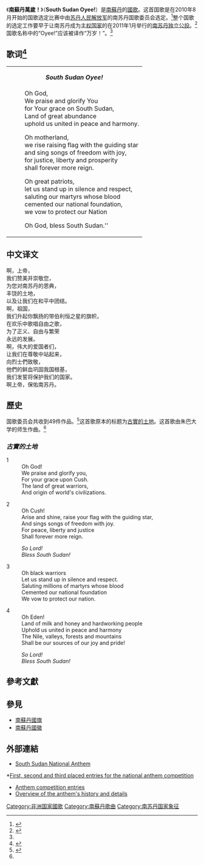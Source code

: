 {{Infobox anthem
|title         = South Sudan Oyee!
|transcription = 南苏丹万岁！ 
|english_title = 
|image         = Flag of South Sudan.svg
|image_size    =
|prefix        = 国歌
|country       = {{flag|South Sudan}}
|author        = 未知
|lyrics_date   = 2011
|composer      = 朱巴大学师生
|music_date    = 2011<ref name="BBC Jan 11">{{cite news|last=Martell|first=Peter|title=A song for south Sudan: Writing a new national anthem|url=http://www.bbc.co.uk/news/world-africa-12164171|accessdate=10 July 2011|newspaper=BBC News|date=11 January 2011|archive-date=2018-12-26|archive-url=https://web.archive.org/web/20181226021857/https://www.bbc.co.uk/news/world-africa-12164171|dead-url=no}}</ref>
|adopted       = 2011
|sound         = South Sudan Oyee! (instrumental).ogg
|sound_title   = 南苏丹万岁！
}}

《'''南蘇丹萬歲！'''》（'''South Sudan Oyee!'''）是[[南蘇丹|南蘇丹]]的[[國歌|國歌]]。这首国歌是在2010年8月开始的国歌选定比赛中由[[苏丹人民解放军|苏丹人民解放军]]的南苏丹国歌委员会选定。<ref>{{Cite web |url=http://nationalanthems.me/south-sudan-south-sudan-oyee/ |title=存档副本 |access-date=2012-11-07 |archive-url=https://web.archive.org/web/20121101121905/http://www.nationalanthems.me/south-sudan-south-sudan-oyee/ |archive-date=2012-11-01 |dead-url=yes }}</ref>整个国歌的选定工作要早于让南苏丹成为[[主权国家|主权国家]]的在2011年1月举行的[[南苏丹独立公投|南苏丹独立公投]]。<ref>{{Cite web |url=http://www.bbc.co.uk/news/world-africa-10889886 |title=存档副本 |accessdate=2011-07-11 |archive-date=2019-04-22 |archive-url=https://web.archive.org/web/20190422001557/https://www.bbc.co.uk/news/world-africa-10889886 |dead-url=no }}</ref>国歌名称中的“Oyee!”应该被译作“万岁！”。<ref name="BBC Jan 11" />

==歌词<ref>{{Cite web |url=http://www.goss.org/ |title=存档副本 |accessdate=2011-07-09 |archive-date=2015-12-25 |archive-url=https://web.archive.org/web/20151225222250/http://www.goss.org/ |dead-url=yes }}</ref>==
{| class="toccolours" style="float: center; margin-left: 2em; margin-bottom: 1em; font-size: 100%; background:#c6dbf7; color:black; width:25em; max-width: 30%;" cellspacing="5"
| style="text-align: center;" |

'''''South Sudan Oyee!'''''
|-
|
: Oh God, 
: We praise and glorify You 
: for Your grace on South Sudan,
: Land of great abundance
: uphold us united in peace and harmony.


: Oh motherland,
: we rise raising flag with the guiding star
: and sing songs of freedom with joy,
: for justice, liberty and prosperity
: shall forever more reign.


: Oh great patriots,
: let us stand up in silence and respect,
: saluting our martyrs whose blood
: cemented our national foundation,
: we vow to protect our Nation<br>


: Oh God, bless South Sudan.''


|}

==中文译文==

啊，上帝，<br>
我们赞美并崇敬您，<br>
为您对南苏丹的恩典，<br>
丰饶的土地，<br>
以及让我们在和平中团结。<br>

啊，祖国，<br>
我们升起你飘扬的带伯利恒之星的旗帜，<br>
在欢乐中歌唱自由之歌，<br>
为了正义、自由与繁荣<br>
永远的发展。<br>

啊，伟大的爱国者们，<br>
让我们在尊敬中站起来，<br>
向烈士們致敬，<br>
他們的鲜血巩固我国根基，<br>
我们发誓将保护我们的国家。<br>

啊上帝，保佑南苏丹。<br>

==歷史==
国歌委员会共收到49件作品。<ref name="ToS">{{cite web |url=http://www.talkofsudan.com/opinions/item/5126-south-sudan-national-anthem-the-land-of-cush |title=存档副本 |accessdate=2011-01-09 |deadurl=yes |archiveurl=https://web.archive.org/web/20110716191205/http://www.talkofsudan.com/opinions/item/5126-south-sudan-national-anthem-the-land-of-cush |archivedate=2011-07-16 }}</ref>这首歌原本的标题为[[库施|古實的土地]]。这首歌由朱巴大学的师生作曲。<ref name="BBC Jan 11" />

=== ''古實的土地'' ===

;1
: Oh God!
: We praise and glorify you,
: For your grace upon Cush.
: The land of great warriors,
: And origin of world's civilizations.

;2
: Oh Cush!
: Arise and shine, raise your flag with the guiding star,
: And sings songs of freedom with joy.
: For peace, liberty and justice
: Shall forever more reign.


: ''So Lord!''
: ''Bless South Sudan!''

;3
: Oh black warriors
: Let us stand up in silence and respect.
: Saluting millions of martyrs whose blood
: Cemented our national foundation
: We vow to protect our nation.

;4
: Oh Eden!
: Land of milk and honey and hardworking people
: Uphold us united in peace and harmony
: The Nile, valleys, forests and mountains
: Shall be our sources of our joy and pride!


:   ''So Lord!''
:   ''Bless South Sudan!''

==參考文獻==
{{reflist}}

==參見==
{{Portal|南蘇丹}}
*[[南蘇丹國旗|南蘇丹國旗]]
*[[南蘇丹國徽|南蘇丹國徽]]

==外部連結==
*[http://www.goss-online.org/magnoliaPublic/en/home/mainColumnParagraphs/0/content_files/file/South%20Sudan%20National%20Anthem.mp3 South Sudan National Anthem]{{Wayback|url=http://www.goss-online.org/magnoliaPublic/en/home/mainColumnParagraphs/0/content_files/file/South%20Sudan%20National%20Anthem.mp3 |date=20131102050714 }}
<!-- *[http://www.bbc.co.uk/news/world-africa-12164171 Lyrics and vocal version from BBC news] -->*[http://www.youtube.com/watch?v=afRVEP2Oado&feature=related First, second and third placed entries for the national anthem competition]{{Wayback|url=http://www.youtube.com/watch?v=afRVEP2Oado&feature=related |date=20151220125701 }}
*[http://www.youtube.com/watch?v=s9TXCyTYotg&feature=related Anthem competition entries]{{Wayback|url=http://www.youtube.com/watch?v=s9TXCyTYotg&feature=related |date=20120909085310 }}
*[https://web.archive.org/web/20121101121905/http://www.nationalanthems.me/south-sudan-south-sudan-oyee/ Overview of the anthem's history and details]

{{非洲各國家和地区國歌}}

[[Category:非洲国家國歌|Category:非洲国家國歌]]
[[Category:南蘇丹歌曲|Category:南蘇丹歌曲]]
[[Category:南苏丹国家象征|Category:南苏丹国家象征]]
